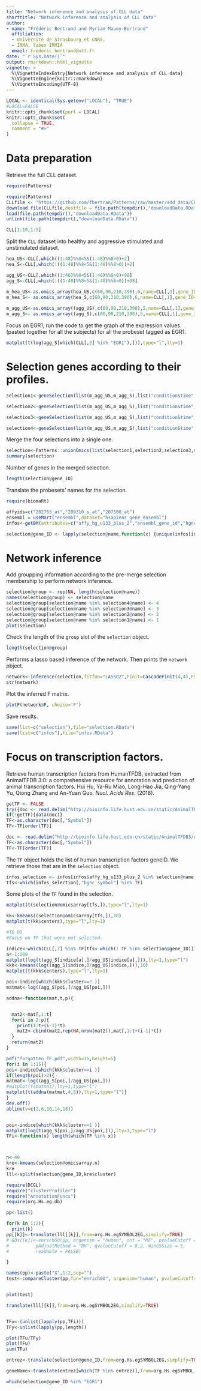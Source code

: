 ```yaml
---
title: "Network inference and analysis of CLL data"
shorttitle: "Network inference and analysis of CLL data"
author: 
- name: "Frédéric Bertrand and Myriam Maumy-Bertrand"
  affiliation: 
  - Université de Strasbourg et CNRS, 
  - IRMA, labex IRMIA
  email: frederic.bertrand@utt.fr
date: "`r Sys.Date()`"
output: rmarkdown::html_vignette
vignette: >
  %\VignetteIndexEntry{Network inference and analysis of CLL data}
  %\VignetteEngine{knitr::rmarkdown}
  %\VignetteEncoding{UTF-8}
---
```


```r
LOCAL <- identical(Sys.getenv("LOCAL"), "TRUE")
#LOCAL=FALSE
knitr::opts_chunk$set(purl = LOCAL)
knitr::opts_chunk$set(
  collapse = TRUE,
  comment = "#>"
)
```

# Data preparation

Retrieve the full CLL dataset.

```r
require(Patterns)
```
```r
require(Patterns)
CLLfile <- "https://github.com/fbertran/Patterns/raw/master/add_data/CLL.RData"
download.file(CLLfile,destfile = file.path(tempdir(),"downloadData.RData"),method = "libcurl")
load(file.path(tempdir(),"downloadData.RData"))
unlink(file.path(tempdir(),"downloadData.RData"))

CLL[1:10,1:5]
```



Split the `CLL` dataset into healthy and aggressive stimulated and unstimulated dataset.                 
```r
hea_US<-CLL[,which((1:48)%%8<5&(1:48)%%8>0)+2]
hea_S<-CLL[,which(!((1:48)%%8<5&(1:48)%%8>0))+2]

agg_US<-CLL[,which((1:40)%%8<5&(1:40)%%8>0)+98]
agg_S<-CLL[,which(!((1:40)%%8<5&(1:40)%%8>0))+98]

m_hea_US<-as.omics_array(hea_US,c(60,90,210,390),6,name=CLL[,1],gene_ID=CLL[,2])
m_hea_S<- as.omics_array(hea_S,c(60,90,210,390),6,name=CLL[,1],gene_ID=CLL[,2])
  
m_agg_US<-as.omics_array((agg_US),c(60,90,210,390),5,name=CLL[,1],gene_ID=CLL[,2])
m_agg_S<- as.omics_array((agg_S),c(60,90,210,390),5,name=CLL[,1],gene_ID=CLL[,2])
```

Focus on EGR1, run the code to get the graph of the expression values (pasted together for all the subjects) for all the probeset tagged as EGR1. 
```r
matplot(t(log(agg_S[which(CLL[,2] %in% "EGR1"),])),type="l",lty=1)
```

# Selection genes according to their profiles.

```r
selection1<-geneSelection(list(m_agg_US,m_agg_S),list("condition&time",c(1,2),c(1,1)),-1,alpha=0.1)
```
```r
selection2<-geneSelection(list(m_agg_US,m_agg_S),list("condition&time",c(1,2),c(1,1)+1),-1,alpha=0.1)
```
```r
selection3<-geneSelection(list(m_agg_US,m_agg_S),list("condition&time",c(1,2),c(1,1)+2),50,alpha=0.005)
```
```r
selection4<-geneSelection(list(m_agg_US,m_agg_S),list("condition&time",c(1,2),c(1,1)+3),50,alpha=0.005)
```

Merge the four selections into a single one.
```r
selection<-Patterns::unionOmics(list(selection1,selection2,selection3,selection4))
summary(selection)
```

Number of genes in the merged selection.
```r
length(selection@gene_ID)
```

Translate the probesets' names for the selection.
```r
require(biomaRt)

affyids=c("202763_at","209310_s_at","207500_at")
ensembl = useMart("ensembl",dataset="hsapiens_gene_ensembl")
infos<-getBM(attributes=c("affy_hg_u133_plus_2","ensembl_gene_id","hgnc_symbol","chromosome_name","start_position","end_position","band"), filters = "affy_hg_u133_plus_2", values = CLL[CLL[,1] %in% selection@name,1] , mart = ensembl,uniqueRows=TRUE, checkFilters = TRUE)
```

```r
selection@gene_ID <- lapply(selection@name,function(x) {unique(infos[infos$affy_hg_u133_plus_2==x,"hgnc_symbol"])})
```

# Network inference

Add groupping information according to the pre-merge selection membership to perform network inference.
```r
selection@group <- rep(NA, length(selection@name))
names(selection@group) <- selection@name
selection@group[selection@name %in% selection4@name] <- 4
selection@group[selection@name %in% selection3@name] <- 3
selection@group[selection@name %in% selection2@name] <- 2
selection@group[selection@name %in% selection1@name] <- 1
plot(selection)
```

Check the length of the `group` slot of the `selection` object.
```r
length(selection@group)
```

Performs a lasso based inference of the network. Then prints the `network` pbject.
```r
network<-inference(selection,fitfun="LASSO2",Finit=CascadeFinit(4,4),Fshape=CascadeFshape(4,4))
str(network)
```

Plot the inferred F matrix.
```r
plotF(network@F, choice='F')
```

Save results.
```r
save(list=c("selection"),file="selection.RData")
save(list=c("infos"),file="infos.RData")
```


# Focus on transcription factors.

Retrieve human transcription factors from HumanTFDB, extracted from AnimalTFDB 3.0: a comprehensive resource for annotation and prediction of animal transcription factors. Hui Hu, Ya-Ru Miao, Long-Hao Jia, Qing-Yang Yu, Qiong Zhang and An-Yuan Guo. *Nucl. Acids Res*. (2018).

```r
getTF <- FALSE
try({doc <- read.delim("http://bioinfo.life.hust.edu.cn/static/AnimalTFDB3/download/Homo_sapiens_TF",encoding = "UTF-8", header=TRUE); getTF <- TRUE}, silent = TRUE)
if(!getTF){data(doc)}
TF<-as.character(doc[,"Symbol"])
TF<-TF[order(TF)]
```

```r
doc <- read.delim("http://bioinfo.life.hust.edu.cn/static/AnimalTFDB3/download/Homo_sapiens_TF",encoding = "UTF-8", header=TRUE)
TF<-as.character(doc[,"Symbol"])
TF<-TF[order(TF)]
```

The `TF` object holds the list of human transcription factors geneID. We retrieve those that are in the `selection` object.
```r
infos_selection <- infos[infos$affy_hg_u133_plus_2 %in% selection@name,]
tfs<-which(infos_selection[,"hgnc_symbol"] %in% TF)
```

Some plots of the `TF` found in the selection.
```r
matplot(t(selection@omicsarray[tfs,]),type="l",lty=1)
```
```r
kk<-kmeans((selection@omicsarray[tfs,]),10)
matplot(t(kk$centers),type="l",lty=1)
```


```r
#TO DO
#Focus on TF that were not selected.

indice<-which(CLL[,2] %in% TF[tfs<-which(! TF %in% selection@gene_ID)])
a<-1:200
matplot(log(t(agg_S[indice[a],]/agg_US[indice[a],])),lty=1,type="l")
kkk<-kmeans(log((agg_S[indice,]/agg_US[indice,])),10)
matplot(t(kkk$centers),type="l",lty=1)

poi<-indice[which(kkk$cluster==2 )]
matmat<-log((agg_S[poi,]/agg_US[poi,]))

addna<-function(mat,t,p){


  mat2<-mat[,1:t]
  for(i in 2:p){
    print(1:t+(i-1)*t)
    mat2<-cbind(mat2,rep(NA,nrow(mat2)),mat[,1:t+(i-1)*t])
  }
  return(mat2)
}

pdf("forgotten_TF.pdf",width=15,height=5)
for(i in 1:15){
poi<-indice[which(kkk$cluster==i )]
if(length(poi)>2){
matmat<-log((agg_S[poi,]/agg_US[poi,]))
#matplot(t(matmat),lty=1,type="l")
matplot(t(addna(matmat,4,5)),lty=1,type="l")}
}
dev.off()
abline(v=c(2,6,10,14,18))


poi<-indice[which(kkk$cluster==1 )]
matplot(log(t(agg_S[poi,]/agg_US[poi,])),lty=1,type="l")
TFi<-function(x) length(which(TF %in% x))



n<-40
kre<-kmeans(selection@omicsarray,n)
kre
lll<-split(selection@gene_ID,kre$cluster)

require(DCGL)
require("clusterProfiler")
require("AnnotationFuncs")
require(org.Hs.eg.db)

pp<-list()

for(k in 1:2){
  print(k)
pp[[k]]<-translate(lll[[k]],from=org.Hs.egSYMBOL2EG,simplify=TRUE)
# GOs[[k]]<-enrichGO(pp, organism = "human", ont = "MF", pvalueCutoff = 0.05,
#          pAdjustMethod = "BH", qvalueCutoff = 0.2, minGSSize = 5,
#          readable = FALSE)

}

names(pp)<-paste("X",1:2,sep="")
test<-compareCluster(pp,fun="enrichGO", organism="human", pvalueCutoff=0.05)


plot(test)

translate(lll[[k]],from=org.Hs.egSYMBOL2EG,simplify=TRUE)


TFu<-(unlist(lapply(pp,TFi)))
TFy<-unlist(lapply(pp,length))

plot(TFu/TFy)
plot(TFu)
sum(TFu)

entrez<-translate(selection@gene_ID,from=org.Hs.egSYMBOL2EG,simplify=TRUE)

geneName<-translate(entrez[which(TF %in% entrez)],from=org.Hs.egSYMBOL,simplify=TRUE)

which(selection@gene_ID %in% "EGR1")
```


